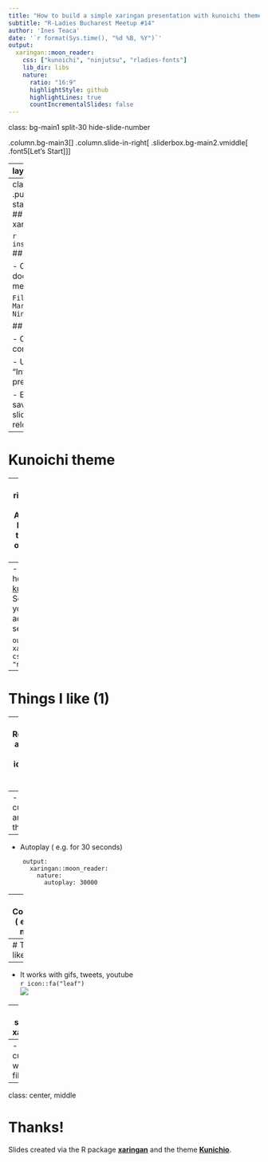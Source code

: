 ```yaml
---
title: "How to build a simple xaringan presentation with kunoichi theme"
subtitle: "R-Ladies Bucharest Meetup #14"
author: 'Ines Teaca'
date: '`r format(Sys.time(), "%d %B, %Y")`'
output:
  xaringan::moon_reader:
    css: ["kunoichi", "ninjutsu", "rladies-fonts"]
    lib_dir: libs
    nature:
      ratio: "16:9"
      highlightStyle: github
      highlightLines: true
      countIncrementalSlides: false
---
```

class: bg-main1 split-30 hide-slide-number

.column.bg-main3[
]
.column.slide-in-right[
.sliderbox.bg-main2.vmiddle[
.font5[Let's Start]
]]

---
layout: false
class: split-33

.column.bg-main1[.content[
<br>
   <center><img src="./img/logoxaringan.png" width="200" height="200"> </center>
]]
.column.bg-main2[.content[

<br>
<br>
 -  **xaringan package::intro** An R package for creating slideshows with remark.js through R Markdown. 
 
 -  **xaringan package::name** comes from Sharingan, a dōjutsu in Naruto with two abilities: the "Eye of Insight" and the "Eye of Hypnotism".
 
 -  **xaringan package::about** to learn more about xaringan, review the excellent [xaringan introduction](https://bookdown.org/yihui/rmarkdown/xaringan.html) from the package's author Yihui Xi.

 - **xaringan package::author** Review yihui [site](https://yihui.org/) for more information about the xaringan package.


]]

---
class: inverse, middle
# .purple[The fast track for starting up]
<br>
## First of all, install the xaringan package:

```r
install.packages("xaringan")
```
## Second, create new

- Create a new R Markdown document from the RStudio menu: 

 `File -> New File -> R Markdown -> From Template -> Ninja Presentation`

## Render to html

- Click the Knit button to compile it, or

- Use the [RStudio Addin](https://rstudio.github.io/rstudioaddins/) "Infinite Moon Reader" to live preview the slides.

- Every time you update and save the Rmd document, the slides will be automatically reloaded in RStudio Viewer.

---
# Kunoichi theme

--
- For choosing the right theme, check the package website 
- Another option, would be to try each one of them, after listing the options in the console like this:

```
  names(xaringan:::list_css())
```
--
- The theme I am using here is [emitanaka's kunoichi theme](https://emitanaka.org/ninja-theme/themes/kunoichi/kunoichi-theme-example.html)
- Select this theme for your presentation by adding in the YAML section:

```
output:
  xaringan::moon_reader:
    css: ["kunoichi", "ninjutsu"]
```

---
# Things I like (1)

--
- Reproductible approach for presenting ideas, results or, even, analyses.

--
- Lots of customizable and dinamic things

--
- Autoplay ( e.g. for 30 seconds)

```
    output:
      xaringan::moon_reader:
        nature:
          autoplay: 30000

```

--
- Countdown ( e.g. for 1 minute)

```
    output:
      xaringan::moon_reader:
        nature:
          countdown: 60000
```

---
# Things I like (2)

--
- It works with gifs, tweets, youtube <br>
`r icon::fa("leaf")` <br>
 ![](https://media.giphy.com/media/WQr2txk5iEYUS6Kv3d/giphy.gif)


--
- It can be shared using xaringanextra


--
- It can be customised with your css file

---
class: center, middle

# Thanks!

Slides created via the R package [**xaringan**](https://github.com/yihui/xaringan) and the theme [**Kunichio**](https://github.com/emitanaka/ninja-theme).